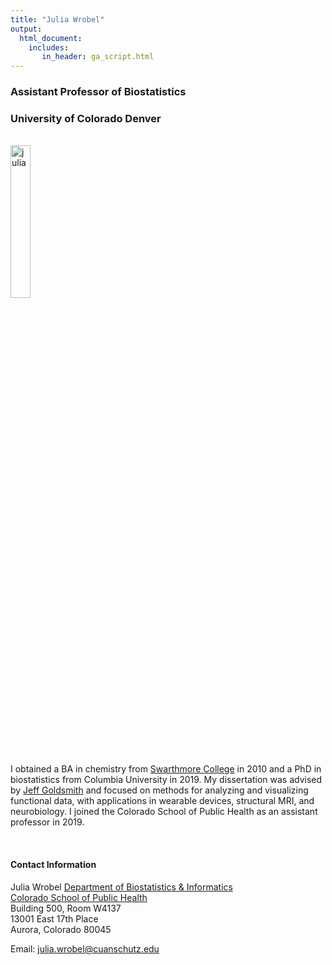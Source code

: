```yaml
---
title: "Julia Wrobel"
output: 
  html_document:
    includes:
       in_header: ga_script.html
---
```


<link rel="stylesheet" href="academicons.css"/>
<link rel="stylesheet" href="styles.css" type="text/css">


### Assistant Professor of Biostatistics
### University of Colorado Denver

<br><img src="images/julia3.jpg" alt="julia" style="width:25%"><br>

I obtained a BA in chemistry from [Swarthmore College](http://www.swarthmore.edu/) in 2010 and a PhD in biostatistics from Columbia University in 2019. My dissertation was advised by [Jeff Goldsmith](http://jeffgoldsmith.com/) and focused on methods for analyzing and visualizing functional data, with applications in wearable devices, structural MRI, and neurobiology. I joined the Colorado School of Public Health as an assistant professor in 2019.

<br>

#### Contact Information

Julia Wrobel
[Department of Biostatistics & Informatics](http://www.ucdenver.edu/academics/colleges/PublicHealth/Academics/departments/Biostatistics/Pages/welcome.aspx)  
[Colorado School of Public Health](http://www.ucdenver.edu/academics/colleges/PublicHealth/Pages/default.aspx)  
Building 500, Room W4137
<br>
13001 East 17th Place
<br>
Aurora, Colorado 80045


Email: [julia.wrobel@cuanschutz.edu](mailto:julia.wrobel@cuanschutz.edu)  
